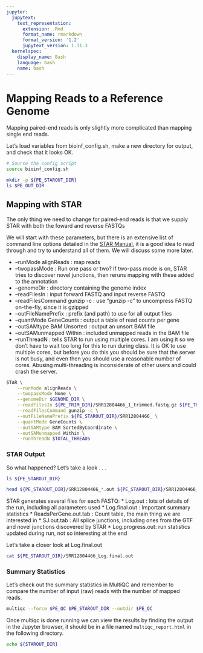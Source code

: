 ```yaml
---
jupyter:
  jupytext:
    text_representation:
      extension: .Rmd
      format_name: rmarkdown
      format_version: '1.2'
      jupytext_version: 1.11.3
  kernelspec:
    display_name: Bash
    language: bash
    name: bash
---
```


# Mapping Reads to a Reference Genome
Mapping paired-end reads is only slightly more complicated than mapping single end reads.

Let's load variables from bioinf_config.sh, make a new directory for output, and check that it looks OK.

```bash
# Source the config script
source bioinf_config.sh

mkdir -p ${PE_STAROUT_DIR}
ls $PE_OUT_DIR
```

## Mapping with STAR
The only thing we need to change for paired-end reads is that we supply STAR with both the foward and reverse FASTQs


We will start with these parameters, but there is an extensive list of command line options detailed in the [STAR Manual](https://github.com/alexdobin/STAR/blob/master/doc/STARmanual.pdf), it is a good idea to read through and try to understand all of them.  We will discuss some more later.

* --runMode alignReads : map reads 
* --twopassMode : Run one pass or two? If two-pass mode is on, STAR tries to discover novel junctions, then reruns mapping with these added to the annotation
* --genomeDir : directory containing the genome index
* --readFilesIn : input forward FASTQ and input reverse FASTQ
* --readFilesCommand gunzip -c : use "gunzip -c" to uncompress FASTQ on-the-fly, since it is gzipped
* --outFileNamePrefix : prefix (and path) to use for all output files
* --quantMode GeneCounts : output a table of read counts per gene
* --outSAMtype BAM Unsorted : output an unsort BAM file
* --outSAMunmapped Within : included unmapped reads in the BAM file
* --runThreadN : tells STAR to run using multiple cores.  I am using it so we don't have to wait too long for this to run during class.  It is OK to use multiple cores, but before you do this you should be sure that the server is not busy, and even then you should use a reasonable number of cores.  Abusing multi-threading is inconsiderate of other users and could crash the server.


```bash
STAR \
    --runMode alignReads \
    --twopassMode None \
    --genomeDir $GENOME_DIR \
    --readFilesIn ${PE_TRIM_DIR}/SRR12804466_1_trimmed.fastq.gz ${PE_TRIM_DIR}/SRR12804466_2_trimmed.fastq.gz \
    --readFilesCommand gunzip -c \
    --outFileNamePrefix ${PE_STAROUT_DIR}/SRR12804466_ \
    --quantMode GeneCounts \
    --outSAMtype BAM SortedByCoordinate \
    --outSAMunmapped Within \
    --runThreadN $TOTAL_THREADS
```

### STAR Output
So what happened? Let's take a look . . .

```bash
ls ${PE_STAROUT_DIR}
```

```bash
head ${PE_STAROUT_DIR}/SRR12804466_*.out ${PE_STAROUT_DIR}/SRR12804466_*.tab
```

STAR generates several files for each FASTQ:
* Log.out : lots of details of the run, including all parameters used
* Log.final.out : Important summary statistics
* ReadsPerGene.out.tab : Count table, the main thing we are interested in
* SJ.out.tab : All splice junctions, including ones from the GTF and novel junctions discovered by STAR
* Log.progress.out: run statistics updated during run, not so interesting at the end

Let's take a closer look at Log.final.out

```bash
cat ${PE_STAROUT_DIR}/SRR12804466_Log.final.out
```

### Summary Statistics 

Let's check out the summary statistics in MultiQC and remember to compare the number of input (raw) reads with the number of mapped reads.

```bash
multiqc --force $PE_QC $PE_STAROUT_DIR --outdir $PE_QC
```

Once multiqc is done running we can view the results by finding the output in the Jupyter browser, it should be in a file named `multiqc_report.html` in the following directory.

```bash
echo ${STAROUT_DIR}
```


